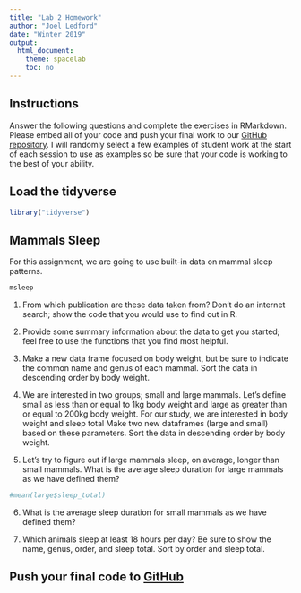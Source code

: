 ```yaml
---
title: "Lab 2 Homework"
author: "Joel Ledford"
date: "Winter 2019"
output:
  html_document:
    theme: spacelab
    toc: no
---
```


## Instructions
Answer the following questions and complete the exercises in RMarkdown. Please embed all of your code and push your final work to our [GitHub repository](https://github.com/FRS417-DataScienceBiologists). I will randomly select a few examples of student work at the start of each session to use as examples so be sure that your code is working to the best of your ability.

## Load the tidyverse
```r
library("tidyverse")
```

## Mammals Sleep
For this assignment, we are going to use built-in data on mammal sleep patterns.  
```r
msleep
```

1. From which publication are these data taken from? Don't do an internet search; show the code that you would use to find out in R.



2. Provide some summary information about the data to get you started; feel free to use the functions that you find most helpful.



3. Make a new data frame focused on body weight, but be sure to indicate the common name and genus of each mammal. Sort the data in descending order by body weight.



4. We are interested in two groups; small and large mammals. Let's define small as less than or equal to 1kg body weight and large as greater than or equal to 200kg body weight. For our study, we are interested in body weight and sleep total Make two new dataframes (large and small) based on these parameters. Sort the data in descending order by body weight.





5. Let's try to figure out if large mammals sleep, on average, longer than small mammals. What is the average sleep duration for large mammals as we have defined them?
```r
#mean(large$sleep_total)
```

6. What is the average sleep duration for small mammals as we have defined them?



7. Which animals sleep at least 18 hours per day? Be sure to show the name, genus, order, and sleep total. Sort by order and sleep total.



## Push your final code to [GitHub](https://github.com/FRS417-DataScienceBiologists)